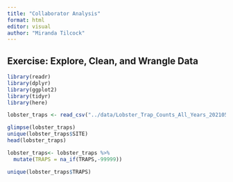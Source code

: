 ```yaml
---
title: "Collaborator Analysis"
format: html
editor: visual
author: "Miranda Tilcock"
---
```


## Exercise: Explore, Clean, and Wrangle Data

```r
library(readr)
library(dplyr)
library(ggplot2)
library(tidyr)
library(here)

lobster_traps <- read_csv("../data/Lobster_Trap_Counts_All_Years_20210519.csv")

glimpse(lobster_traps)
unique(lobster_traps$SITE)
head(lobster_traps)
```


```r

lobster_traps<- lobster_traps %>% 
  mutate(TRAPS = na_if(TRAPS,-99999))

unique(lobster_traps$TRAPS)


```

